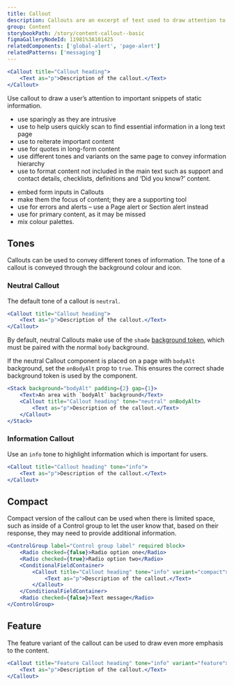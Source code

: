 ```yaml
---
title: Callout
description: Callouts are an excerpt of text used to draw attention to important or interesting information. They should not be confused with Page alerts.
group: Content
storybookPath: /story/content-callout--basic
figmaGalleryNodeId: 11981%3A101425
relatedComponents: ['global-alert', 'page-alert']
relatedPatterns: ['messaging']
---
```


```jsx live
<Callout title="Callout heading">
	<Text as="p">Description of the callout.</Text>
</Callout>
```

Use callout to draw a user’s attention to important snippets of static information.

<DoHeading />

- use sparingly as they are intrusive
- use to help users quickly scan to find essential information in a long text page
- use to reiterate important content
- use for quotes in long-form content
- use different tones and variants on the same page to convey information hierarchy
- use to format content not included in the main text such as support and contact details, checklists, definitions and ‘Did you know?’ content.

<DontHeading />

- embed form inputs in Callouts
- make them the focus of content; they are a supporting tool
- use for errors and alerts – use a Page alert or Section alert instead
- use for primary content, as it may be missed
- mix colour palettes.

## Tones

Callouts can be used to convey different tones of information. The tone of a callout is conveyed through the background colour and icon.

### Neutral Callout

The default tone of a callout is `neutral`.

```jsx live
<Callout title="Callout heading">
	<Text as="p">Description of the callout.</Text>
</Callout>
```

By default, neutral Callouts make use of the `shade` [background token](/foundations/tokens/colour#background-colours), which must be paired with the normal `body` background.

If the neutral Callout component is placed on a page with `bodyAlt` background, set the `onBodyAlt` prop to `true`. This ensures the correct shade background token is used by the component.

```jsx live
<Stack background="bodyAlt" padding={2} gap={1}>
	<Text>An area with `bodyAlt` background</Text>
	<Callout title="Callout heading" tone="neutral" onBodyAlt>
		<Text as="p">Description of the callout.</Text>
	</Callout>
</Stack>
```

### Information Callout

Use an `info` tone to highlight information which is important for users.

```jsx live
<Callout title="Callout heading" tone="info">
	<Text as="p">Description of the callout.</Text>
</Callout>
```

## Compact

Compact version of the callout can be used when there is limited space, such as inside of a Control group to let the user know that, based on their response, they may need to provide additional information.

```jsx live
<ControlGroup label="Control group label" required block>
	<Radio checked={false}>Radio option one</Radio>
	<Radio checked={true}>Radio option two</Radio>
	<ConditionalFieldContainer>
		<Callout title="Callout heading" tone="info" variant="compact">
			<Text as="p">Description of the callout.</Text>
		</Callout>
	</ConditionalFieldContainer>
	<Radio checked={false}>Text message</Radio>
</ControlGroup>
```

## Feature

The feature variant of the callout can be used to draw even more emphasis to the content.

```jsx live
<Callout title="Feature Callout heading" tone="info" variant="feature">
	<Text as="p">Description of the callout.</Text>
</Callout>
```

